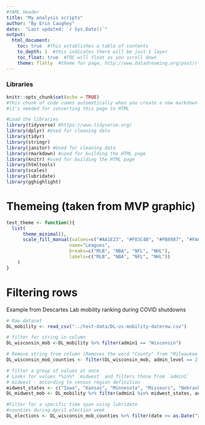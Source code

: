 ```yaml
---
#YAML header
title: "My analysis scripts"
author: "By Erin Caughey"
date:  "Last updated: `r Sys.Date()`"
output:
  html_document: 
    toc: true  #This establishes a table of contents
    to_depth: 1  #this indicates there will be just 1 layer
    toc_float: true  #TOC will float as you scroll down
    theme: flatly  #theme for page, http://www.datadreaming.org/post/r-markdown-theme-gallery/
---
```

### Libraries

```r

knitr::opts_chunk$set(echo = TRUE)
#this chunk of code comes automatically when you create a new markdown page
#it's needed for converting this page to HTML

#Load the libraries
library(tidyverse) #https://www.tidyverse.org/
library(dplyr) #Used for cleaning data
library(tidyr)
library(stringr)
library(janitor) #Used for cleaning data
library(rmarkdown) #used for building the HTML page
library(knitr) #used for building the HTML page
library(htmltools)
library(scales)
library(lubridate)
library(gghighlight)
```


# Themeing (taken from MVP graphic)

```r
test_theme <- function(){
  list(
      theme_minimal(),
      scale_fill_manual(values=c("#AA1E23", "#F03C4B", "#FB8987", "#FAC8C8"), 
                       name="Leagues",
                       breaks=c("MLB", "NBA", "NFL", "NHL"),
                       labels=c("MLB", "NBA", "NFL", "NHL"))
    )
}
```


# Filtering rows
Example from Descartes Lab mobility ranking during COVID shutdowns
```r
# Raw dataset
DL_mobility <- read_csv("../test-data/DL-us-mobility-daterow.csv")

# filter for string in column
DL_wisconsin_mob <-DL_mobility %>% filter(admin1 == "Wisconsin")

# Remove string from column (Removes the word "County" from "Milwaukee County" in column)
DL_wisconsin_mob_counties <- filter(DL_wisconsin_mob, admin_level == 2) %>% mutate(admin2 = str_remove_all(admin2, " County"))

# filter a group of values at once 
# Looks for values *%in%* `midwest` and filters those from `admin1`
# midwest - according to census region definition
midwest_states <- c("Iowa", "Kansas", "Minnesota", "Missouri", "Nebraska", "North Dakota", "South Dakota", "Indiana", "Illinois", "Michigan", "Ohio", "Wisconsin")
DL_midwest_mob <- DL_mobility %>% filter(admin1 %in% midwest_states, admin_level == 1)

#Filter for a specific time span using lubridate
#counties during April election week
DL_elections <- DL_wisconsin_mob_counties %>% filter(date >= as.Date("2020-04-01") & date <= as.Date("2020-04-14"))
```

